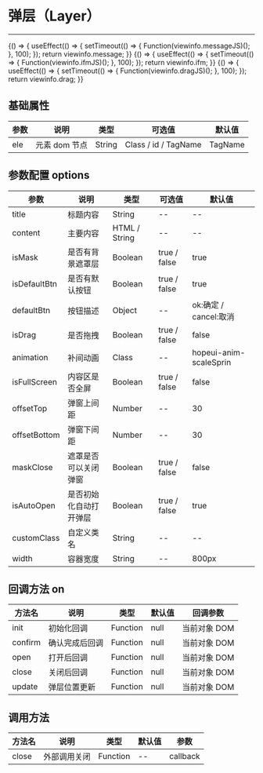 
# 弹层（Layer）

---

<Meta title="复用组件/弹层(Layer)" />

<Canvas>
    <Story
        name="通用"
        height="150px"
        parameters={{
            docs: {
                source: { code: `${viewinfo.message}${viewinfo.messageJS}` },
            },
        }}
    >
        {() => {
            useEffect(() => {
                setTimeout(() => {
                    Function(viewinfo.messageJS)();
                }, 100);
            });
            return viewinfo.message;
        }}
    </Story>
</Canvas>

<Canvas>
    <Story
        name="iframe嵌套"
        height="150px"
        parameters={{
            docs: { source: { code: `${viewinfo.ifm}${viewinfo.ifmJS}` } },
        }}
    >
        {() => {
            useEffect(() => {
                setTimeout(() => {
                    Function(viewinfo.ifmJS)();
                }, 100);
            });
            return viewinfo.ifm;
        }}
    </Story>
</Canvas>

<Canvas>
    <Story
        name="可拖拽"
        height="150px"
        parameters={{
            docs: { source: { code: `${viewinfo.drag}${viewinfo.dragJS}` } },
        }}
    >
        {() => {
            useEffect(() => {
                setTimeout(() => {
                    Function(viewinfo.dragJS)();
                }, 100);
            });
            return viewinfo.drag;
        }}
    </Story>
</Canvas>

## 基础属性

| 参数 | 说明          | 类型   | 可选值               | 默认值  |
| ---- | ------------- | ------ | -------------------- | ------- |
| ele  | 元素 dom 节点 | String | Class / id / TagName | TagName |

## 参数配置 options

| 参数         | 说明                   | 类型          | 可选值       | 默认值                 |
| ------------ | ---------------------- | ------------- | ------------ | ---------------------- |
| title        | 标题内容               | String        | --           | --                     |
| content      | 主要内容               | HTML / String | --           | --                     |
| isMask       | 是否有背景遮罩层       | Boolean       | true / false | true                   |
| isDefaultBtn | 是否有默认按钮         | Boolean       | true / false | true                   |
| defaultBtn   | 按钮描述               | Object        | --           | ok:确定 / cancel:取消  |
| isDrag       | 是否拖拽               | Boolean       | true / false | false                  |
| animation    | 补间动画               | Class         | --           | hopeui-anim-scaleSprin |
| isFullScreen | 内容区是否全屏         | Boolean       | true / false | false                  |
| offsetTop    | 弹窗上间距             | Number        | --           | 30                     |
| offsetBottom | 弹窗下间距             | Number        | --           | 30                     |
| maskClose    | 遮罩是否可以关闭弹窗   | Boolean       | true / false | false                  |
| isAutoOpen   | 是否初始化自动打开弹层 | Boolean       | true / false | true                   |
| customClass  | 自定义类名             | String        | --           | --                     |
| width        | 容器宽度               | String        | --           | 800px                  |

## 回调方法 on

| 方法名  | 说明           | 类型     | 默认值 | 回调参数     |
| ------- | -------------- | -------- | ------ | ------------ |
| init    | 初始化回调     | Function | null   | 当前对象 DOM |
| confirm | 确认完成后回调 | Function | null   | 当前对象 DOM |
| open    | 打开后回调     | Function | null   | 当前对象 DOM |
| close   | 关闭后回调     | Function | null   | 当前对象 DOM |
| update  | 弹层位置更新   | Function | null   | 当前对象 DOM |

## 调用方法

| 方法名 | 说明         | 类型     | 默认值 | 参数     |
| ------ | ------------ | -------- | ------ | -------- |
| close  | 外部调用关闭 | Function | --     | callback |
